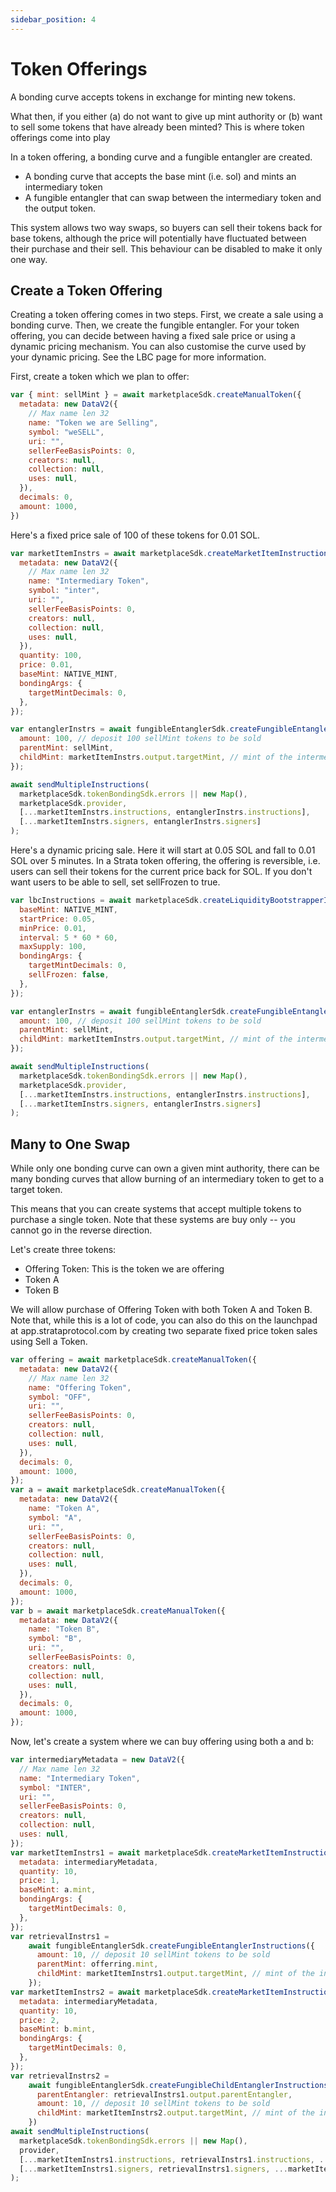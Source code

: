 ```yaml
---
sidebar_position: 4
---
```


# Token Offerings

A bonding curve accepts tokens in exchange for minting new tokens.

What then, if you either (a) do not want to give up mint authority or (b) want 
to sell some tokens that have already been minted? This is where token offerings come into play

In a token offering, a bonding curve and a fungible entangler are created.

  * A bonding curve that accepts the base mint (i.e. sol) and mints an intermediary token
  * A fungible entangler that can swap between the intermediary token and the output token.

This system allows two way swaps, so buyers can sell their tokens back for base tokens, although the 
price will potentially have fluctuated between their purchase and their sell. This behaviour can be disabled to 
make it only one way.

## Create a Token Offering

Creating a token offering comes in two steps. First, we create a sale using a bonding curve. 
Then, we create the fungible entangler. For your token offering, you can decide between having a fixed sale price
or using a dynamic pricing mechanism. You can also customise the curve used by your dynamic pricing. See the 
LBC page for more information.

First, create a token which we plan to offer:

```jsx async name=sell_token
var { mint: sellMint } = await marketplaceSdk.createManualToken({
  metadata: new DataV2({
    // Max name len 32
    name: "Token we are Selling",
    symbol: "weSELL",
    uri: "",
    sellerFeeBasisPoints: 0,
    creators: null,
    collection: null,
    uses: null,
  }),
  decimals: 0,
  amount: 1000,
})
```

Here's a fixed price sale of 100 of these tokens for 0.01 SOL.

```jsx async name=fixed-sale deps=sell_token
var marketItemInstrs = await marketplaceSdk.createMarketItemInstructions({
  metadata: new DataV2({
    // Max name len 32
    name: "Intermediary Token",
    symbol: "inter",
    uri: "",
    sellerFeeBasisPoints: 0,
    creators: null,
    collection: null,
    uses: null,
  }),
  quantity: 100,
  price: 0.01,
  baseMint: NATIVE_MINT,
  bondingArgs: {
    targetMintDecimals: 0,
  },
});

var entanglerInstrs = await fungibleEntanglerSdk.createFungibleEntanglerInstructions({
  amount: 100, // deposit 100 sellMint tokens to be sold
  parentMint: sellMint,
  childMint: marketItemInstrs.output.targetMint, // mint of the intermediary token
});

await sendMultipleInstructions(
  marketplaceSdk.tokenBondingSdk.errors || new Map(),
  marketplaceSdk.provider,
  [...marketItemInstrs.instructions, entanglerInstrs.instructions],
  [...marketItemInstrs.signers, entanglerInstrs.signers]
);
```

Here's a dynamic pricing sale. Here it will start at 0.05 SOL and fall to 0.01 SOL over 5 minutes.
In a Strata token offering, the offering is reversible, i.e. users can sell their tokens for the current price back for SOL.
If you don't want users to be able to sell, set sellFrozen to true.

```jsx async name=lbc-sale deps=sell_token
var lbcInstructions = await marketplaceSdk.createLiquidityBootstrapperInstructions({
  baseMint: NATIVE_MINT,
  startPrice: 0.05,
  minPrice: 0.01,
  interval: 5 * 60 * 60,
  maxSupply: 100,
  bondingArgs: {
    targetMintDecimals: 0,
    sellFrozen: false,
  },
});

var entanglerInstrs = await fungibleEntanglerSdk.createFungibleEntanglerInstructions({
  amount: 100, // deposit 100 sellMint tokens to be sold
  parentMint: sellMint,
  childMint: marketItemInstrs.output.targetMint, // mint of the intermediary token
});

await sendMultipleInstructions(
  marketplaceSdk.tokenBondingSdk.errors || new Map(),
  marketplaceSdk.provider,
  [...marketItemInstrs.instructions, entanglerInstrs.instructions],
  [...marketItemInstrs.signers, entanglerInstrs.signers]
);
```

## Many to One Swap

While only one bonding curve can own a given mint authority, there can be many bonding
curves that allow burning of an intermediary token to get to a target token.

This means that you can create systems that accept multiple tokens to purchase a single token. Note that these
systems are buy only -- you cannot go in the reverse direction.

Let's create three tokens:

  * Offering Token: This is the token we are offering
  * Token A
  * Token B

We will allow purchase of Offering Token with both Token A and Token B.
Note that, while this is a lot of code, you can also do this on the launchpad at app.strataprotocol.com 
by creating two separate fixed price token sales using Sell a Token.

```jsx async name=three_tokens
var offering = await marketplaceSdk.createManualToken({
  metadata: new DataV2({
    // Max name len 32
    name: "Offering Token",
    symbol: "OFF",
    uri: "",
    sellerFeeBasisPoints: 0,
    creators: null,
    collection: null,
    uses: null,
  }),
  decimals: 0,
  amount: 1000,
});
var a = await marketplaceSdk.createManualToken({
  metadata: new DataV2({
    name: "Token A",
    symbol: "A",
    uri: "",
    sellerFeeBasisPoints: 0,
    creators: null,
    collection: null,
    uses: null,
  }),
  decimals: 0,
  amount: 1000,
});
var b = await marketplaceSdk.createManualToken({
  metadata: new DataV2({
    name: "Token B",
    symbol: "B",
    uri: "",
    sellerFeeBasisPoints: 0,
    creators: null,
    collection: null,
    uses: null,
  }),
  decimals: 0,
  amount: 1000,
});
```

Now, let's create a system where we can buy offering using both a and b:

```jsx async name=three_tokens_sale deps=three_tokens
var intermediaryMetadata = new DataV2({
  // Max name len 32
  name: "Intermediary Token",
  symbol: "INTER",
  uri: "",
  sellerFeeBasisPoints: 0,
  creators: null,
  collection: null,
  uses: null,
});
var marketItemInstrs1 = await marketplaceSdk.createMarketItemInstructions({
  metadata: intermediaryMetadata,
  quantity: 10,
  price: 1,
  baseMint: a.mint,
  bondingArgs: {
    targetMintDecimals: 0,
  },
});
var retrievalInstrs1 =
    await fungibleEntanglerSdk.createFungibleEntanglerInstructions({
      amount: 10, // deposit 10 sellMint tokens to be sold
      parentMint: offerring.mint,
      childMint: marketItemInstrs1.output.targetMint, // mint of the intermediary token
    });
var marketItemInstrs2 = await marketplaceSdk.createMarketItemInstructions({
  metadata: intermediaryMetadata,
  quantity: 10,
  price: 2,
  baseMint: b.mint,
  bondingArgs: {
    targetMintDecimals: 0,
  },
});
var retrievalInstrs2 =
    await fungibleEntanglerSdk.createFungibleChildEntanglerInstructions({
      parentEntangler: retrievalInstrs1.output.parentEntangler,
      amount: 10, // deposit 10 sellMint tokens to be sold
      childMint: marketItemInstrs2.output.targetMint, // mint of the intermediary token
    })
await sendMultipleInstructions(
  marketplaceSdk.tokenBondingSdk.errors || new Map(),
  provider,
  [...marketItemInstrs1.instructions, retrievalInstrs1.instructions, ...marketItemInstrs2.instructions, retrievalInstrs2.instructions],
  [...marketItemInstrs1.signers, retrievalInstrs1.signers, ...marketItemInstrs2.signers, retrievalInstrs2.signers]
);
```
